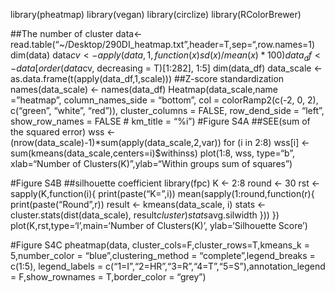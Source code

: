 library(pheatmap)
library(vegan) 
library(circlize)
library(RColorBrewer)

##The number of cluster
data<-read.table("~/Desktop/290DI_heatmap.txt",header=T,sep="\t",row.names=1)
dim(data)
data$cv <- apply(data, 1, function(x){
  sd(x)/mean(x)*100
})
data_df <- data[order(data$cv, decreasing = T)[1:282], 1:5]
dim(data_df)
data_scale <- as.data.frame(t(apply(data_df,1,scale))) ##Z-score standardization
names(data_scale) <- names(data_df)
Heatmap(data_scale,name = "heatmap", 
             column_names_side = "bottom",
             col = colorRamp2(c(-2, 0, 2), c("green", "white", "red")),
             cluster_columns = FALSE,
             row_dend_side = "left",
             show_row_names = FALSE
             # km_title = "%i")
#Figure S4A
##SEE(sum of the squared error)
wss <- (nrow(data_scale)-1)*sum(apply(data_scale,2,var))
  for (i in 2:8) wss[i] <- sum(kmeans(data_scale,centers=i)$withinss)
  plot(1:8, wss, type="b", xlab="Number of Clusters(K)",ylab="Within groups sum of squares")
	
#Figure S4B
##silhouette coefficient
library(fpc)
K <- 2:8
  round <- 30
  rst <- sapply(K,function(i){
    print(paste("K=",i))
    mean(sapply(1:round,function(r){
      print(paste("Round",r))
      result <- kmeans(data_scale, i)
      stats <- cluster.stats(dist(data_scale), result$cluster)
      stats$avg.silwidth
    }))
  })
  plot(K,rst,type='l',main='Number of Clusters(K)', ylab='Silhouette Score')

#Figure S4C
pheatmap(data, cluster_cols=F,cluster_rows=T,kmeans_k = 5,number_color = "blue",clustering_method = "complete",legend_breaks = c(1:5), legend_labels = c("1=I","2=HR","3=R","4=T","5=S"),annotation_legend = F,show_rownames = T,border_color = "grey")
